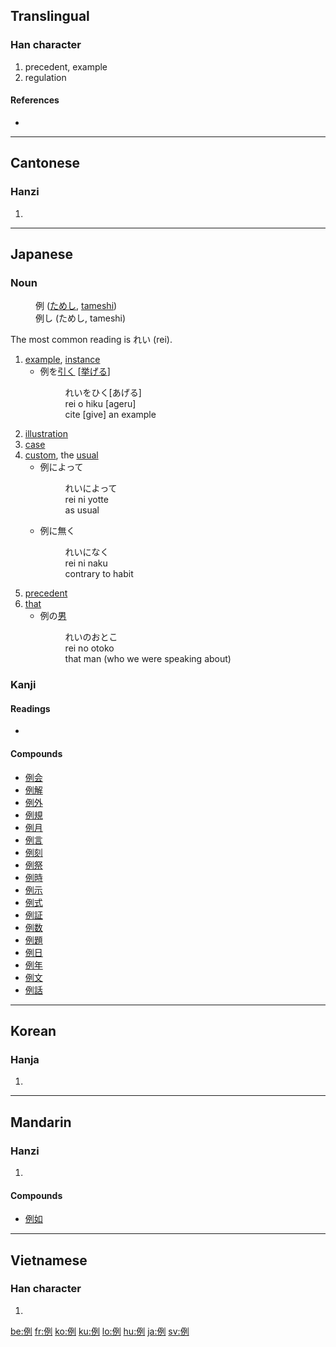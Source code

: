 ==Translingual==

===Han character===
{{Han char|rn=9|rad=人|as=06|sn=8|four=2220<sub>0</sub>|canj=人一弓弓 (OMNN)}}

# precedent, example
# regulation

====References====
* {{Han ref|kx=0101.240|dkj=00587|dj=0215.050|hdz=10146.080|uh=4F8B|ud=20363|bh=A8D2|bd=43218}}

----

==Cantonese==

===Hanzi===
{{yue-hanzi|jyut=|y=lai6}}

# {{defn|Cantonese|sort=人06}}

----

==Japanese==

===Noun===
{{ja-noun|k|hira=れい|rom=rei}}
: 例 ([[ためし]], [[tameshi]])
: 例し (ためし, tameshi)

The most common reading is れい (rei).

# [[example]], [[instance]]
#* 例を[[引く]] <nowiki>[</nowiki>[[挙げる]]<nowiki>]</nowiki>
#*: れいをひく[あげる]
#*: rei o hiku [ageru]
#*: cite [give] an example
# [[illustration]]
# [[case]]
# [[custom]], the [[usual]]
#* 例によって
#*: れいによって
#*: rei ni yotte
#*: as usual
#* 例に無く
#*: れいになく
#*: rei ni naku
#*: contrary to habit
# [[precedent]]
# [[that]]
#* 例の[[男]]
#*: れいのおとこ
#*: rei no otoko
#*: that man (who we were speaking about)

===Kanji===
{{ja-kanji|grade=4|rs=人06}}

====Readings====
* {{ja-readings|on=[[れい]] ([[rei]]), [[れつ]] ([[retsu]])|kun=[[たとえる]] ([[例える]], [[tatoeru]]), [[たぐい]] ([[tagui]]), [[ためし]] ([[tameshi]])}}

====Compounds====
* [[例会]]
* [[例解]]
* [[例外]]
* [[例規]]
* [[例月]]
* [[例言]]
* [[例刻]]
* [[例祭]]
* [[例時]]
* [[例示]]
* [[例式]]
* [[例証]]
* [[例数]]
* [[例題]]
* [[例日]]
* [[例年]]
* [[例文]]
* [[例話]]

----

==Korean==

===Hanja===
{{ko-hanja|hangeul=례|rv=rye|mr=rye}}

# {{defn|Korean|sort=人06}}

----

==Mandarin==

===Hanzi===
{{cmn-hanzi|pin=[[lì]] ([[li4]])|wg=li<sup>4</sup>}}

# {{defn|Mandarin|sort=人06}}
====Compounds====
* [[例如]]

----

==Vietnamese==

===Han character===
{{vi-hantu|lệ|rs=人06}}

# {{defn|Vietnamese|sort=人06}}

[[be:例]]
[[fr:例]]
[[ko:例]]
[[ku:例]]
[[lo:例]]
[[hu:例]]
[[ja:例]]
[[sv:例]]